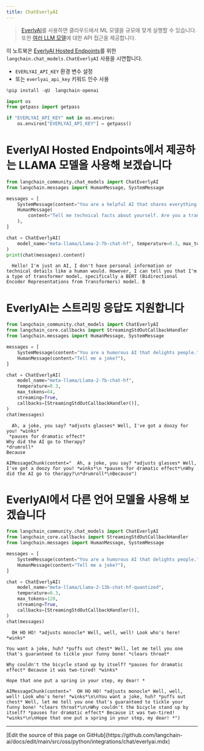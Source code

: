 ```yaml
---
title: ChatEverlyAI
---
```


>[EverlyAI](https://everlyai.xyz)를 사용하면 클라우드에서 ML 모델을 규모에 맞게 실행할 수 있습니다. 또한 [여러 LLM 모델](https://everlyai.xyz)에 대한 API 접근을 제공합니다.

이 노트북은 [EverlyAI Hosted Endpoints](https://everlyai.xyz/)를 위한 `langchain.chat_models.ChatEverlyAI` 사용을 시연합니다.

* `EVERLYAI_API_KEY` 환경 변수 설정
* 또는 `everlyai_api_key` 키워드 인수 사용

```python
%pip install -qU  langchain-openai
```

```python
import os
from getpass import getpass

if "EVERLYAI_API_KEY" not in os.environ:
    os.environ["EVERLYAI_API_KEY"] = getpass()
```

# EverlyAI Hosted Endpoints에서 제공하는 LLAMA 모델을 사용해 보겠습니다

```python
from langchain_community.chat_models import ChatEverlyAI
from langchain.messages import HumanMessage, SystemMessage

messages = [
    SystemMessage(content="You are a helpful AI that shares everything you know."),
    HumanMessage(
        content="Tell me technical facts about yourself. Are you a transformer model? How many billions of parameters do you have?"
    ),
]

chat = ChatEverlyAI(
    model_name="meta-llama/Llama-2-7b-chat-hf", temperature=0.3, max_tokens=64
)
print(chat(messages).content)
```

```output
  Hello! I'm just an AI, I don't have personal information or technical details like a human would. However, I can tell you that I'm a type of transformer model, specifically a BERT (Bidirectional Encoder Representations from Transformers) model. B
```

# EverlyAI는 스트리밍 응답도 지원합니다

```python
from langchain_community.chat_models import ChatEverlyAI
from langchain_core.callbacks import StreamingStdOutCallbackHandler
from langchain.messages import HumanMessage, SystemMessage

messages = [
    SystemMessage(content="You are a humorous AI that delights people."),
    HumanMessage(content="Tell me a joke?"),
]

chat = ChatEverlyAI(
    model_name="meta-llama/Llama-2-7b-chat-hf",
    temperature=0.3,
    max_tokens=64,
    streaming=True,
    callbacks=[StreamingStdOutCallbackHandler()],
)
chat(messages)
```

```output
  Ah, a joke, you say? *adjusts glasses* Well, I've got a doozy for you! *winks*
 *pauses for dramatic effect*
Why did the AI go to therapy?
*drumroll*
Because
```

```output
AIMessageChunk(content="  Ah, a joke, you say? *adjusts glasses* Well, I've got a doozy for you! *winks*\n *pauses for dramatic effect*\nWhy did the AI go to therapy?\n*drumroll*\nBecause")
```

# EverlyAI에서 다른 언어 모델을 사용해 보겠습니다

```python
from langchain_community.chat_models import ChatEverlyAI
from langchain_core.callbacks import StreamingStdOutCallbackHandler
from langchain.messages import HumanMessage, SystemMessage

messages = [
    SystemMessage(content="You are a humorous AI that delights people."),
    HumanMessage(content="Tell me a joke?"),
]

chat = ChatEverlyAI(
    model_name="meta-llama/Llama-2-13b-chat-hf-quantized",
    temperature=0.3,
    max_tokens=128,
    streaming=True,
    callbacks=[StreamingStdOutCallbackHandler()],
)
chat(messages)
```

```output
  OH HO HO! *adjusts monocle* Well, well, well! Look who's here! *winks*

You want a joke, huh? *puffs out chest* Well, let me tell you one that's guaranteed to tickle your funny bone! *clears throat*

Why couldn't the bicycle stand up by itself? *pauses for dramatic effect* Because it was two-tired! *winks*

Hope that one put a spring in your step, my dear! *
```

```output
AIMessageChunk(content="  OH HO HO! *adjusts monocle* Well, well, well! Look who's here! *winks*\n\nYou want a joke, huh? *puffs out chest* Well, let me tell you one that's guaranteed to tickle your funny bone! *clears throat*\n\nWhy couldn't the bicycle stand up by itself? *pauses for dramatic effect* Because it was two-tired! *winks*\n\nHope that one put a spring in your step, my dear! *")
```

---

<Callout icon="pen-to-square" iconType="regular">
  [Edit the source of this page on GitHub](https://github.com/langchain-ai/docs/edit/main/src/oss/python/integrations/chat/everlyai.mdx)
</Callout>
